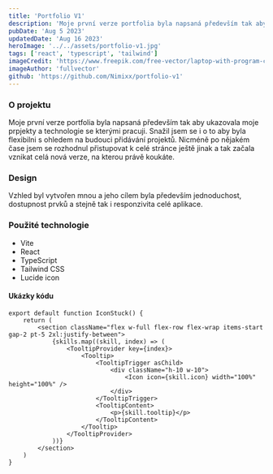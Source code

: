 ```yaml
---
title: 'Portfolio V1'
description: 'Moje první verze portfolia byla napsaná především tak aby ukazovala moje prpjekty a technologie se kterými pracuji. Snažil jsem se i o to aby byla flexibilni s ohledem na budouci přidávání projektů. Nicméně po nějakém čase jsem se rozhodnul přistupovat k celé stránce ještě jinak a tak začala vznikat celá nová verze, na kterou právě koukáte.'
pubDate: 'Aug 5 2023'
updatedDate: 'Aug 16 2023'
heroImage: '../../assets/portfolio-v1.jpg'
tags: ['react', 'typescript', 'tailwind']
imageCredit: 'https://www.freepik.com/free-vector/laptop-with-program-code-isometric-icon-software-development-programming-applications-dark-neon_4102879.htm#query=web%20develope%20wallpaper&position=19&from_view=search&track=ais'
imageAuthor: 'fullvector'
github: 'https://github.com/Nimixx/portfolio-v1'
---
```


### O projektu

Moje první verze portfolia byla napsaná především tak aby ukazovala moje prpjekty a technologie se kterými pracuji. Snažil jsem se i o to aby byla flexibilni s ohledem na budouci přidávání projektů. Nicméně po nějakém čase jsem se rozhodnul přistupovat k celé stránce ještě jinak a tak začala vznikat celá nová verze, na kterou právě koukáte.

### Design

Vzhled byl vytvořen mnou a jeho cílem byla především jednoduchost, dostupnost prvků a stejně tak i responzivita celé aplikace.

### Použité technologie

- Vite
- React
- TypeScript
- Tailwind CSS
- Lucide icon

#### Ukázky kódu

```tsx
export default function IconStuck() {
	return (
		<section className="flex w-full flex-row flex-wrap items-start gap-2 pt-5 2xl:justify-between">
			{skills.map((skill, index) => (
				<TooltipProvider key={index}>
					<Tooltip>
						<TooltipTrigger asChild>
							<div className="h-10 w-10">
								<Icon icon={skill.icon} width="100%" height="100%" />
							</div>
						</TooltipTrigger>
						<TooltipContent>
							<p>{skill.tooltip}</p>
						</TooltipContent>
					</Tooltip>
				</TooltipProvider>
			))}
		</section>
	)
}
```
